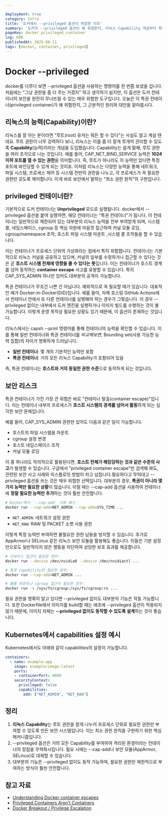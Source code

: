 ```yaml
---

deployment: true
category: Infra
title: '도커에서 --privileged 옵션이 위험한 이유'
summary: '도커의 --privileged 옵션이 왜 위험한지, 리눅스 Capability 개념부터 특권 컨테이너의 보안 리스크까지 정리해봅니다.'
pageKey: docker_privileged_container
lng: KOR
publishedAt: 2025-08-11
tags: [docker, container, privileged]
---
```


# Docker --privileged

docker를 다루다 보면 --privileged 옵션을 사용하는 명령어를 한 번쯤 보셨을 겁니다. 처음에는 "그냥 권한을 좀 더 주는 거겠지" 하고 생각하기 쉽지만, 이 옵션은 도커 컨테이너의 보안을 완전히 무너뜨릴 수 있는 매우 위험한 도구입니다. 오늘은 이 특권 컨테이너(privileged container)가 왜 위험한지, 그 근본적인 원리와 대안을 알아봅시다.

## 리눅스의 능력(Capability)이란?

리눅스를 잘 아는 분이라면 "루트(root) 유저는 뭐든 할 수 있다"는 사실도 알고 계실 텐데요. 루트 권한이 너무 강력하다 보니, 리눅스는 이를 좀 더 잘게 쪼개어 관리할 수 있도록 **Capability**(능력)이라는 개념을 도입했습니다. Capability는 쉽게 말해, 루트 권한을 여러 조각으로 나눈 것입니다. 예를 들어, CAP_NET_BIND_SERVICE 능력은 **1024 이하 포트를 열 수 있는 권한**을 의미합니다. 즉, 루트가 아니라도 이 능력만 있다면 특정 포트에 바인딩할 수 있게 되는 것이죠. 이처럼 리눅스는 다양한 능력을 통해 네트워크, 파일 시스템, 프로세스 제어 등 시스템 전반의 권한을 나누고, 각 프로세스가 꼭 필요한 권한만 갖도록 제어합니다. 이게 바로 보안에서 말하는 "최소 권한 원칙"의 구현입니다.

## privileged 컨테이너란?

기본적으로 도커 컨테이너는 **Unprivileged** 모드로 실행됩니다. docker에서 --privileged 옵션을 붙여 실행하면, 해당 컨테이너는 "특권 컨테이너"가 됩니다. 이 컨테이너는 일반적으로 제한되어 있는 대부분의 리눅스 능력을 전부 부여받게 되며, 시스템 콜, 네임스페이스, cgroup 등 핵심 자원에 마음껏 접근하여 커널 모듈 로딩, cgroup/namespace 조작, 호스트 파일 시스템 마운트 ,시스템 콜 조작들을 할 수 있습니다.



이는 컨테이너가 프로세스 단위의 가상화라는 점에서 특히 위험합니다. 컨테이너는 기본적으로 리눅스 커널을 공유하고 있으며, 커널의 일부를 수정하거나 접근할 수 있다는 것은 곧 **호스트 시스템 전체에 영향을 줄 수 있다는 뜻**입니다. 이는 컨테이너가 호스트 경계를 넘어 동작하는 **container escape** 사고를 유발할 수 있습니다. 특히 CAP_SYS_ADMIN 하나만 있어도 대부분의 공격이 가능합니다.



특권 컨테이너가 무조건 나쁜 건 아닙니다. 예외적으로 꼭 필요할 때가 있습니다. 대표적인 예가 Docker-in-Docker(DiD)입니다. 예를 들어, 자체 호스팅 GitHub Actions에서 컨테이너 안에서 또 다른 컨테이너를 실행해야 하는 경우가 그렇습니다. 이 경우 --privileged 없이는 내부에서 도커 엔진을 실행하거나 이미지 빌드를 수행하는 것이 불가능합니다. 이렇게 운영 목적상 필요한 상황도 있기 때문에, 이 옵션이 존재하는 것입니다.



리눅스에서는 capsh --print 명령어를 통해 컨테이너의 능력을 확인할 수 있습니다. 이를 통해 일반 컨테이너와 특권 컨테이너를 *비교해보면*, Bounding set(사용 가능한 능력 집합)의 차이가 명확하게 드러납니다.

* **일반 컨테이너**: 몇 개의 기본적인 능력만 포함
* **특권 컨테이너**: 거의 모든 리눅스 Capability가 포함되어 있음

즉, 특권 컨테이너는 **호스트와 거의 동일한 권한 수준**으로 동작하게 되는 것입니다.

## 보안 리스크

특권 컨테이너가 가진 가장 큰 위험은 바로 "컨테이너 탈출(container escape)"입니다. 이는 컨테이너 내부의 프로세스가 **호스트 시스템의 경계를 넘어서 활동**하게 되는 심각한 보안 문제입니다.

예를 들어, CAP\_SYS\_ADMIN 권한만 있어도 다음과 같은 일이 가능합니다.

- 호스트의 파일 시스템을 마운트
- cgroup 설정 변경
- 호스트 네임스페이스 조작
- 커널 모듈 로딩

이 중 하나라도 악의적으로 활용된다면, **호스트 전체가 해킹당하는 것과 같은 수준의 사고**가 발생할 수 있습니다. 구글에서 "privileged container escape"만 검색해 봐도, 관련된 보안 사고 사례와 익스플로잇 방법이 차고 넘칩니다.필요하다고 무턱대고 --privileged 옵션을 쓰는 것은 매우 위험한 선택입니다. 대부분의 경우, **특권이 아니라 몇 가지 능력만 필요한 상황**이 많습니다. 이럴 때는 --cap-add 옵션을 사용하여 컨테이너에 **정말 필요한 능력만 추가**하는 것이 훨씬 안전합니다.

```bash title="docker privileged" showLineNumbers
# Docker에서 `--cap-add` 사용 예시
docker run --cap-add=NET_ADMIN --cap-add=SYS_TIME ...
```

- `NET_ADMIN`: 네트워크 설정 권한
- `NET_RAW`: RAW 및 PACKET 소켓 사용 권한

이렇게 특정 능력만 부여하면 불필요한 권한 남용을 방지할 수 있습니다. 추가로 AppArmor나 SELinux 같은 리눅스 보안 모듈을 활용해도 좋습니다. 이들은 기본 설정만으로도 일반적이지 않은 행동을 차단하여 상당한 보호 효과를 제공합니다.

```bash title="docker privileged" showLineNumbers
# 디바이스 접근이 필요한 경우:
docker run --device /dev/nvidia0 --device /dev/nvidiactl ...

# 특정 capability만 필요한 경우:
docker run --cap-add=NET_ADMIN ...

# 볼륨 마운트나 cgroup 접근이 필요한 경우:
docker run -v /sys/fs/cgroup:/sys/fs/cgroup:ro ...
```

필요 권한을 명확히 알고 있다면 --privileged 없이도 대부분의 기능은 작동 가능합니다. 또한 Dockerfile에서 이미지를 build할 때는 애초에 --privileged 옵션이 적용되지 않기 때문에, 이미지 자체는 **--privileged 없이도 동작할 수 있도록 설계**하는 것이 좋습니다.

## Kubernetes에서 capabilities 설정 예시

Kubernetes에서도 아래와 같이 capabilities의 설정이 가능합니다.

```yaml title="docker privileged" showLineNumbers
containers:
  - name: example-app
    image: example/image:latest
    ports:
    - containerPort: 8080
    securityContext:
      privileged: false
      capabilities:
        add: ["NET_ADMIN", "NET_RAW"]
```


## 정리

1. **리눅스 Capability**는 루트 권한을 잘게 나누어 프로세스 단위로 필요한 권한만 부여할 수 있도록 만든 보안 시스템입니다. 이는 최소 권한 원칙을 구현하기 위한 핵심 메커니즘입니다.
2. --privileged 옵션은 거의 모든 Capability를 부여하여 격리된 환경이라는 컨테이너의 장점을 무력화시킵니다. 필요 시에는 --cap-add나 보안 모듈(AppArmor, SELinux)로 대체할 수 있습니다.
3. 대부분의 기능은 --privileged 없이도 동작 가능하며, 필요한 권한만 제한적으로 부여하는 방식이 훨씬 안전합니다.

## 참고 자료

- [Understanding Docker container escapes](https://unit42.paloaltonetworks.com/docker-container-breakout-vulnerabilities/)
- [Privileged Containers Aren’t Containers](https://www.redhat.com/en/blog/containers-are-not-vms-privileged-containers)
- [Docker Breakout / Privilege Escalation](https://www.trailofbits.com/post/docker-breakout-privilege-escalation)
